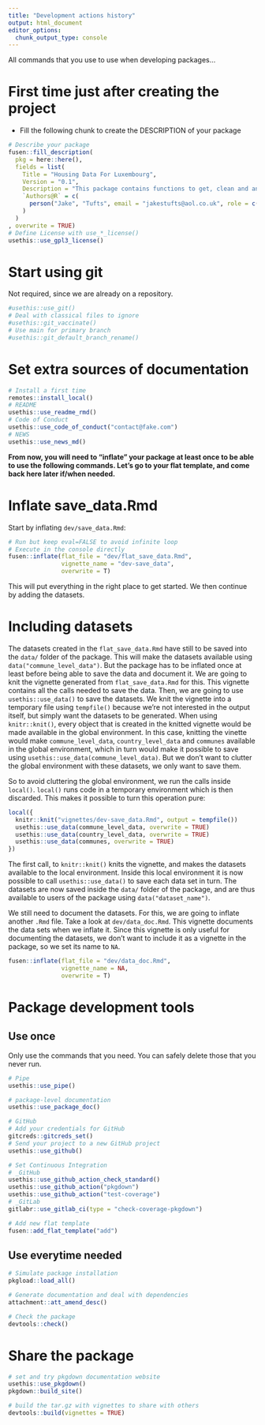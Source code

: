 ```yaml
---
title: "Development actions history"
output: html_document
editor_options: 
  chunk_output_type: console
---
```


All commands that you use to use when developing packages...

# First time just after creating the project

- Fill the following chunk to create the DESCRIPTION of your package

```r
# Describe your package
fusen::fill_description(
  pkg = here::here(),
  fields = list(
    Title = "Housing Data For Luxembourg",
    Version = "0.1",
    Description = "This package contains functions to get, clean and analyse housing price data for Luxembourg.",
    `Authors@R` = c(
      person("Jake", "Tufts", email = "jakestufts@aol.co.uk", role = c("aut", "cre"), comment = c(ORCID = "0009-0008-3798-8805"))
    )
  )
, overwrite = TRUE)
# Define License with use_*_license()
usethis::use_gpl3_license()
```

# Start using git

Not required, since we are already on a repository.

```r
#usethis::use_git()
# Deal with classical files to ignore
#usethis::git_vaccinate()
# Use main for primary branch
#usethis::git_default_branch_rename()
```

# Set extra sources of documentation

```r
# Install a first time
remotes::install_local()
# README
usethis::use_readme_rmd()
# Code of Conduct
usethis::use_code_of_conduct("contact@fake.com")
# NEWS
usethis::use_news_md()
```

**From now, you will need to "inflate" your package at least once to be able to use the following commands. Let's go to your flat template, and come back here later if/when needed.**

# Inflate save_data.Rmd

Start by inflating `dev/save_data.Rmd`:

```r
# Run but keep eval=FALSE to avoid infinite loop
# Execute in the console directly
fusen::inflate(flat_file = "dev/flat_save_data.Rmd",
               vignette_name = "dev-save_data",
               overwrite = T)

```


This will put everything in the right place to get started. We then continue by
adding the datasets.

# Including datasets

The datasets created in the `flat_save_data.Rmd` have still to be saved into the
`data/` folder of the package. This will make the datasets available using
`data("commune_level_data")`. But the package has to be inflated once at least
before being able to save the data and document it. We are going to knit the
vignette generated from `flat_save_data.Rmd` for this. This vignette contains all the
calls needed to save the data. Then, we are going to use `usethis::use_data()`
to save the datasets. We knit the vignette into a temporary file using `tempfile()`
because we’re not interested in the output itself, but simply want the datasets
to be generated. When using `knitr::knit()`, every object that is created in the 
knitted vignette would be made available in the global environment. In this case,
knitting the vinette would make `commune_level_data`, `country_level_data` and
`communes` available in the global environment, which in turn would make it possible
to save using `usethis::use_data(commune_level_data)`. But we don’t want to clutter
the global environment with these datasets, we only want to save them.

So to avoid cluttering the global environment, we run the calls inside `local()`.
`local()` runs code in a temporary environment which is then discarded. This makes
it possible to turn this operation pure:

```r
local({
  knitr::knit("vignettes/dev-save_data.Rmd", output = tempfile())
  usethis::use_data(commune_level_data, overwrite = TRUE)
  usethis::use_data(country_level_data, overwrite = TRUE)
  usethis::use_data(communes, overwrite = TRUE)
})

```

The first call, to `knitr::knit()` knits the vignette, and makes the datasets
available to the local environment. Inside this local environment it is now possible
to call `usethis::use_data()` to save each data set in turn. The datasets are
now saved inside the `data/` folder of the package, and are thus available to users
of the package using `data("dataset_name")`.

We still need to document the datasets. For this, we are going to inflate
another `.Rmd` file. Take a look at `dev/data_doc.Rmd`. This vignette documents the
data sets when we inflate it. Since this vignette is only useful for documenting the 
datasets, we don’t want to include it as a vignette in the package, so we set its name
to `NA`.

```r
fusen::inflate(flat_file = "dev/data_doc.Rmd",
               vignette_name = NA,
               overwrite = T)
```


# Package development tools
## Use once

Only use the commands that you need. You can safely delete those that you never run.

```r
# Pipe
usethis::use_pipe()

# package-level documentation
usethis::use_package_doc()

# GitHub
# Add your credentials for GitHub
gitcreds::gitcreds_set()
# Send your project to a new GitHub project
usethis::use_github()

# Set Continuous Integration
# _GitHub
usethis::use_github_action_check_standard()
usethis::use_github_action("pkgdown")
usethis::use_github_action("test-coverage")
# _GitLab
gitlabr::use_gitlab_ci(type = "check-coverage-pkgdown")

# Add new flat template
fusen::add_flat_template("add")
```

## Use everytime needed

```r
# Simulate package installation
pkgload::load_all()

# Generate documentation and deal with dependencies
attachment::att_amend_desc()

# Check the package
devtools::check()
```


# Share the package

```r
# set and try pkgdown documentation website
usethis::use_pkgdown()
pkgdown::build_site()

# build the tar.gz with vignettes to share with others
devtools::build(vignettes = TRUE)
```
